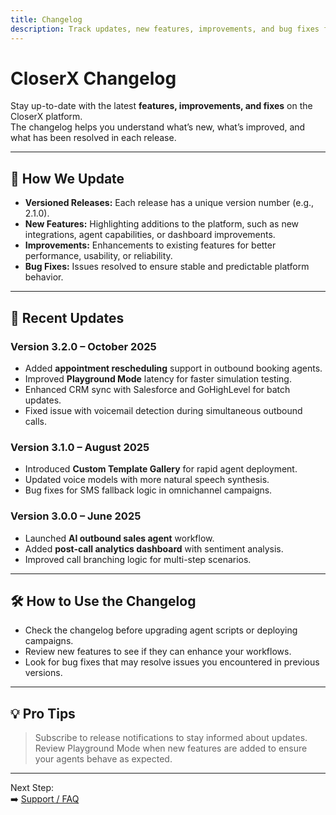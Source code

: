 ```yaml
---
title: Changelog
description: Track updates, new features, improvements, and bug fixes for the CloserX platform.
---
```


# CloserX Changelog

Stay up-to-date with the latest **features, improvements, and fixes** on the CloserX platform.  
The changelog helps you understand what’s new, what’s improved, and what has been resolved in each release.

---

## 📅 How We Update

- **Versioned Releases:** Each release has a unique version number (e.g., 2.1.0).  
- **New Features:** Highlighting additions to the platform, such as new integrations, agent capabilities, or dashboard improvements.  
- **Improvements:** Enhancements to existing features for better performance, usability, or reliability.  
- **Bug Fixes:** Issues resolved to ensure stable and predictable platform behavior.

---

## 🔔 Recent Updates

### Version 3.2.0 – October 2025
- Added **appointment rescheduling** support in outbound booking agents.  
- Improved **Playground Mode** latency for faster simulation testing.  
- Enhanced CRM sync with Salesforce and GoHighLevel for batch updates.  
- Fixed issue with voicemail detection during simultaneous outbound calls.

### Version 3.1.0 – August 2025
- Introduced **Custom Template Gallery** for rapid agent deployment.  
- Updated voice models with more natural speech synthesis.  
- Bug fixes for SMS fallback logic in omnichannel campaigns.

### Version 3.0.0 – June 2025
- Launched **AI outbound sales agent** workflow.  
- Added **post-call analytics dashboard** with sentiment analysis.  
- Improved call branching logic for multi-step scenarios.  

---

## 🛠️ How to Use the Changelog

- Check the changelog before upgrading agent scripts or deploying campaigns.  
- Review new features to see if they can enhance your workflows.  
- Look for bug fixes that may resolve issues you encountered in previous versions.  

---

## 💡 Pro Tips

> Subscribe to release notifications to stay informed about updates.  
> Review Playground Mode when new features are added to ensure your agents behave as expected.  

---

Next Step:  
➡️ [Support / FAQ](/support/faq)
